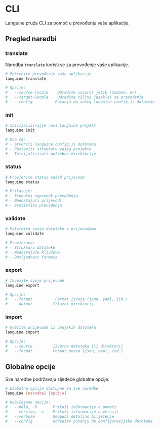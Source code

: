 # CLI

Languine pruža CLI za pomoć u prevođenju vaše aplikacije.

## Pregled naredbi

### translate

Naredba `translate` koristi se za prevođenje vaše aplikacije.

```bash title="Terminal"
# Pokrenite prevođenje vaše aplikacije
languine translate

# Opcije:
#   --source-locale    Odredite izvorni jezik (zadano: en)
#   --target-locale    Odredite ciljni jezik(e) za prevođenje
#   --config          Putanja do vašeg languine.config.js datoteke
```

### init

```bash title="Terminal"
# Inicijalizirajte novi Languine projekt
languine init

# Ovo će:
# - Stvoriti languine.config.js datoteku
# - Postaviti strukturu vašeg projekta
# - Inicijalizirati potrebne direktorije
```

### status

```bash title="Terminal"
# Provjerite status vaših prijevoda
languine status

# Prikazuje:
# - Trenutni napredak prevođenja
# - Nedostajući prijevodi
# - Statistiku prevođenja
```

### validate

```bash title="Terminal"
# Potvrdite svoje datoteke s prijevodima
languine validate

# Provjerava:
# - Strukturu datoteke
# - Nedostajuće ključeve
# - Dosljednost formata
```

### export

```bash title="Terminal"
# Izvezite svoje prijevode
languine export

# Opcije:
#   --format          Format izvoza (json, yaml, itd.)
#   --output         Izlazni direktorij
```

### import

```bash title="Terminal"
# Uvezite prijevode iz vanjskih datoteka
languine import

# Opcije:
#   --source         Izvorna datoteka ili direktorij
#   --format         Format uvoza (json, yaml, itd.)
```

## Globalne opcije

Sve naredbe podržavaju sljedeće globalne opcije:

```bash title="Terminal"
# Globalne opcije dostupne za sve naredbe
languine [naredba] [opcije]

# Uobičajene opcije:
#   --help, -h       Prikaži informacije o pomoći
#   --version, -v    Prikaži informacije o verziji
#   --verbose        Omogući detaljno bilježenje
#   --config         Odredite putanju do konfiguracijske datoteke
```

